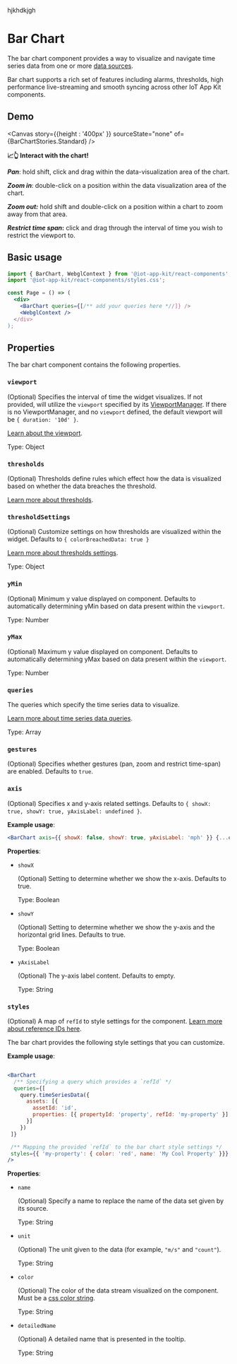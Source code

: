

<Meta of={BarChartStories} />

hjkhdkjgh
# Bar Chart

The bar chart component provides a way to visualize and navigate time series data from one or more [data sources](http://localhost:6006/?path=/docs/core-datasources--docs).

Bar chart supports a rich set of features including alarms, thresholds, high performance live-streaming and smooth syncing across other IoT App Kit components.

## Demo

<Canvas  story={{height : '400px' }}  sourceState="none" of={BarChartStories.Standard} />

**📈👆 Interact with the chart!**

**_Pan_**: hold shift, click and drag within the data-visualization area of the chart.

**_Zoom in_**: double-click on a position within the data visualization area of the chart.

**_Zoom out:_** hold shift and double-click on a position within a chart to zoom away from that area.

**_Restrict time span_:** click and drag through the interval of time you wish to restrict the viewport to.

## Basic usage


```jsx
import { BarChart, WebglContext } from '@iot-app-kit/react-components';
import '@iot-app-kit/react-components/styles.css';

const Page = () => (
  <div>
    <BarChart queries={[/** add your queries here *//]} />
    <WebglContext />
  </div>
);
```

## Properties

The bar chart component contains the following properties.

### `viewport`

(Optional) Specifies the interval of time the widget visualizes. If not provided, will utilize the `viewport` specified by its [ViewportManager](http://localhost:6006/?path=/docs/components-viewportmanager--docs).
If there is no ViewportManager, and no `viewport` defined, the default viewport will be `{ duration: '10d' }`.

[Learn about the viewport](/docs/core-viewport--docs).

Type: Object

### `thresholds`

(Optional) Thresholds define rules which effect how the data is visualized based on whether the data breaches the threshold.

[Learn more about thresholds](/docs/core-thresholds--docs#thresholds).

### `thresholdSettings`

(Optional) Customize settings on how thresholds are visualized within the widget. Defaults to `{ colorBreachedData: true }`

[Learn more about thresholds settings](/docs/core-thresholds--docs#thresholdsettings).

Type: Object

### `yMin`
(Optional) Minimum y value displayed on component. Defaults to automatically determining yMin based on data present within the `viewport`.

Type: Number

### `yMax`
(Optional) Maximum y value displayed on component. Defaults to automatically determining yMax based on data present within the `viewport`.

Type: Number

### `queries`

The queries which specify the time series data to visualize.

[Learn more about time series data queries](/docs/core-time-series-data--docs).

Type: Array

### `gestures`

(Optional) Specifies whether gestures (pan, zoom and restrict time-span) are enabled. Defaults to `true`.

### `axis`

(Optional) Specifies x and y-axis related settings. Defaults to `{ showX: true, showY: true, yAxisLabel: undefined }`.

__Example usage__:
```jsx
<BarChart axis={{ showX: false, showY: true, yAxisLabel: 'mph' }} {...otherFields} />
```

__Properties__:

- `showX`

  (Optional) Setting to determine whether we show the x-axis. Defaults to true.

  Type: Boolean

- `showY`

  (Optional) Setting to determine whether we show the y-axis and the horizontal grid lines. Defaults to true.

  Type: Boolean

- `yAxisLabel`

  (Optional) The y-axis label content. Defaults to empty.

  Type: String

### `styles`

(Optional) A map of `refId` to style settings for the component. [Learn more about reference IDs here](/docs/core-styles--docs).

The bar chart provides the following style settings that you can customize.

__Example usage__:
```jsx

<BarChart
  /** Specifying a query which provides a `refId` */
  queries={[
    query.timeSeriesData({
      assets: [{
        assetId: 'id',
        properties: [{ propertyId: 'property', refId: 'my-property' }]
      }]
    })
 ]}

 /** Mapping the provided `refId` to the bar chart style settings */
 styles={{ 'my-property': { color: 'red', name: 'My Cool Property' }}}
/>

```

__Properties__:

* `name`

    (Optional) Specify a name to replace the name of the data set given by its source.

    Type: String

* `unit`

    (Optional) The unit given to the data (for example, `"m/s"` and `"count"`).

    Type: String

* `color`

    (Optional) The color of the data stream visualized on the component. Must be a [css color string](https://www.w3schools.com/howto/default.asp).

    Type: String

* `detailedName`

    (Optional) A detailed name that is presented in the tooltip.

    Type: String

